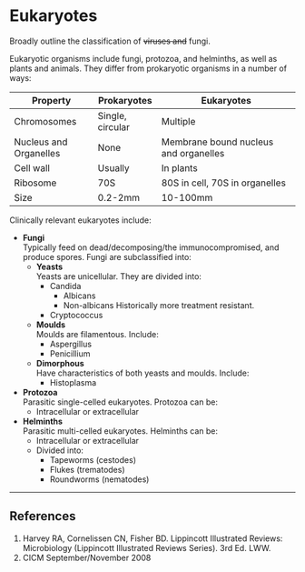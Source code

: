 # Eukaryotes

:::CICM
Broadly outline the classification of ~~viruses and~~ fungi.
:::

Eukaryotic organisms include fungi, protozoa, and helminths, as well as plants and animals. They differ from prokaryotic organisms in a number of ways:

| Property               | **Prokaryotes**  | **Eukaryotes**                        |
|------------------------|------------------|---------------------------------------|
| Chromosomes            | Single, circular | Multiple                              |
| Nucleus and Organelles | None             | Membrane bound nucleus and organelles |
| Cell wall              | Usually          | In plants                             |
| Ribosome               | 70S              | 80S in cell, 70S in organelles        |
| Size                   | 0.2-2mm          | 10-100mm                              |


Clinically relevant eukaryotes include:

* **Fungi**\
Typically feed on dead/decomposing/the immunocompromised, and produce spores. Fungi are subclassified into:
    * **Yeasts**\
    Yeasts are unicellular. They are divided into:
        * Candida
            * Albicans
            * Non-albicans
            Historically more treatment resistant.
        * Cryptococcus
    *  **Moulds**\
    Moulds are filamentous. Include:
        * Aspergillus
        * Penicillium
    * **Dimorphous**\
    Have characteristics of both yeasts and moulds. Include:
        * Histoplasma
* **Protozoa**\
Parasitic single-celled eukaryotes. Protozoa can be:
    * Intracellular or extracellular
* **Helminths**\
Parasitic multi-celled eukaryotes. Helminths can be:
    * Intracellular or extracellular
    * Divided into:
        * Tapeworms (cestodes)
        * Flukes (trematodes)
        * Roundworms (nematodes)

---

## References

1. Harvey RA, Cornelissen CN, Fisher BD. Lippincott Illustrated Reviews: Microbiology (Lippincott Illustrated Reviews Series). 3rd Ed. LWW.
2. CICM September/November 2008